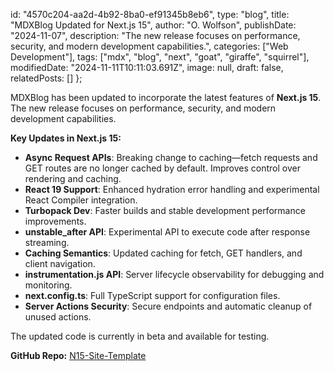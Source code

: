   id: "4570c204-aa2d-4b92-8ba0-ef91345b8eb6",
  type: "blog",
  title: "MDXBlog Updated for Next.js 15",
  author: "O. Wolfson",
  publishDate: "2024-11-07",
  description: "The new release focuses on performance, security, and modern development capabilities.",
  categories: ["Web Development"],
  tags: ["mdx", "blog", "next", "goat", "giraffe", "squirrel"],
  modifiedDate: "2024-11-11T10:11:03.691Z",
  image: null,
  draft: false,
  relatedPosts: []
};

MDXBlog has been updated to incorporate the latest features of **Next.js 15**. The new release focuses on performance, security, and modern development capabilities.

**Key Updates in Next.js 15:**

- **Async Request APIs**: Breaking change to caching—fetch requests and GET routes are no longer cached by default. Improves control over rendering and caching.
- **React 19 Support**: Enhanced hydration error handling and experimental React Compiler integration.
- **Turbopack Dev**: Faster builds and stable development performance improvements.
- **unstable_after API**: Experimental API to execute code after response streaming.
- **Caching Semantics**: Updated caching for fetch, GET handlers, and client navigation.
- **instrumentation.js API**: Server lifecycle observability for debugging and monitoring.
- **next.config.ts**: Full TypeScript support for configuration files.
- **Server Actions Security**: Secure endpoints and automatic cleanup of unused actions.

The updated code is currently in beta and available for testing.

**GitHub Repo:** [N15-Site-Template](https://github.com/owolfdev/N15-Site-Template)